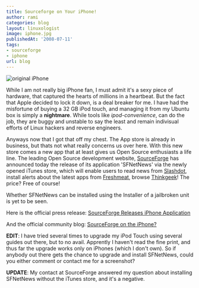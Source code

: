```yaml
---
title: Sourceforge on Your iPhone!
author: rami
categories: blog
layout: linuxologist
image: iphone.jpg
publishedAt: '2008-07-11'
tags:
- sourceforge
- iphone
url: blog
---
```


![original iPhone](/assets/images/content/blog/iphone.jpg)

While I am not really big iPhone fan, I must admit it's a sexy piece of hardware, that captured the hearts of millions in a heartbeat. But the fact that Apple decided to lock it down, is a deal breaker for me. I have had the misfortune of buying a 32 GB iPod touch, and managing it from my Ubuntu box is simply a **nightmare**. While tools like _ipod-convenience_, can do the job, they are buggy and unstable to say the least and remain indivisual efforts of Linux hackers and reverse engineers.

Anyways now that I got that off my chest. The App store is already in business, but thats not what really concerns us over here. With this new store comes a new app that at least gives us Open Source enthusiasts a life line. The leading Open Source development website, [SourceForge](http://www.sourceforge.net) has announced today the release of its application 'SFNetNews' via the newly opened iTunes store, which will enable users to read news from [Slashdot](http://www.slashdot.com), install alerts about the latest apps from [Freshmeat](http://www.freshmeat.net), browse [Thinkgeek](http://www.thinkgeek.com)! The price? Free of course!

Whether SFNetNews can be installed using the Installer of a jailbroken unit is yet to be seen.

Here is the official press release: [SourceForge Releases iPhone Application](http://www.marketwatch.com/news/story/sourceforge-releases-iphone-application/story.aspx?guid={D8C44F20-C3A1-4455-BDD5-E2CEB06B373E}&dist=hppr)

And the official community blog: [SourceForge on the iPhone?](http://sourceforge.net/community/sourceforge-on-the-iphone/)

**EDIT**: I have tried several times to upgrade my iPod Touch using several guides out there, but to no avail. Apprently I haven't read the fine print, and thus far the upgrade works only on iPhones (which I don't own). So if anybody out there gets the chance to upgrade and install SFNetNews, could you either comment or contact me for a screenshot?

**UPDATE**: My contact at SourceForge answered my question about installing SFNetNews without the iTunes store, and it's a negative.
